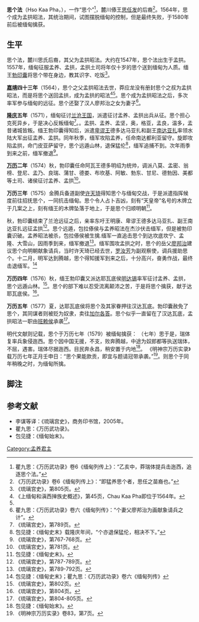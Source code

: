 {{Infobox royalty
| type                 = monarch
| name                 = [[思个法|思个法]]
| image                = 
| caption              = [[孟拱|孟拱]]
| reign                = 1564年–1580年
| coronation           = 
| succession           = [[麓川王朝|麓川王朝]]
| predecessor          = 昭混法
| successor            = [[思威|思威]]
| suc-type             = 
| reg-type             = 
| regent               = 
| spouse               = 
| issue                = 
| issue-link           = 
| full name            = 
| house                = [[麓川思氏王朝|麓川思氏王朝]]
| father               = [[昭混法|昭混法]]
| mother               = 
| birth_date           = 1547年？
| birth_place          = [[孟拱|孟拱]]
| death_date           = 1580年？
| death_place          = 
| date of burial       = 
| place of burial      = 
| religion             = 
| signature            = 
}}

'''思个法'''（Hso Kaa Pha，{{bd|1547年||1580年|}}），一作“思个”<ref>瞿九思：《万历武功录》卷6《缅甸列传上》：“乙亥中，莽瑞体提兵击迤西，追逐思个法。”</ref>，麓川傣王[[思任发|思任发]]的后裔<ref>《万历武功录》卷6《缅甸列传上》：“即猛养思个者，思任之苗裔也。”</ref>。1564年，思个成为孟拱昭法，其统治期间，试图摆脱缅甸的控制，但是最终失败，于1580年前后被缅甸擒获。

== 生平 ==
思个法，麓川思氏后裔，其父为孟拱昭法。大约在1547年，思个法出生于孟拱。1557年，缅甸征服孟养、孟拱，孟拱土司将年仅十岁的思个送到缅甸为人质。缅王[[勃印囊|勃印囊]]将思个带在身边，教其识字、吃饭<ref name="#1">《琉璃宫史》，第805页。</ref>。

'''[[嘉靖|嘉靖]]四十三年'''（1564），思个之父孟拱昭法去世，莽应龙没有册封思个之叔为孟拱昭法，而是将思个送回孟拱，成为孟拱的昭法<ref>《上缅甸和滇西掸族史概述》，第45页，Chau Kaa Pha即位于1564年。</ref><ref name="#1"/>。思个成为孟拱昭法之后，多次率军参与缅甸的远征。思个还娶了汉人廖邦治之女为妻子<ref>瞿九思：《万历武功录》卷六《缅甸列传》：“个妻父廖邦治为画献象请兵之计”。</ref>。

'''[[隆庆_(明朝)|隆庆]]五年'''（1571），缅甸征讨[[兰沧王国|兰沧王国]]，派遣征讨孟养、孟拱出兵从征。思个担心克死异乡，于是决心反叛缅甸<ref>《琉璃宫史》，第789页。</ref>。。孟拱、孟养、孟坚，奥，格亚，孟良，温多，孟昔诸城皆叛。缅王勃印囊得知后，派遣[[卑谬王|卑谬王]]德多达马亚扎和副王[[南达亚扎|南达亚扎]]率领水陆大军出征孟养、孟拱。同年秋季，缅军攻陷孟养，任命南达都利亚留守。旋即攻陷孟拱，命门皮亚萨留守，思个远遁山林，退保猛伦<ref>包见捷：《缅甸史末》载隆庆年间，“个亦退保猛伦，相决不下。”</ref>，缅军追捕不到。次年雨季到来之前，缅军撤退<ref>《琉璃宫史》，第767-768页。</ref>。

'''[[万历|万历]]二年'''（1574）秋，勃印囊任命阿瓦王德多明绍为统帅，调派八莫、孟密、翁榜、登尼、孟乃、良瑞、蒲甘、德娄、布坎基、阿敏、勃东、甘尼、德勃因、美都等土司、诸侯征讨孟养、孟拱<ref>《琉璃宫史》，第781页。</ref>。

'''万历三年'''（1575）金腾兵备道副使[[许天琦|许天琦]]得知思个与缅甸交战，于是派遣指挥候度前往招抚思个，一同抗击缅甸。思个令人占卜吉凶，刻有“天皇帝”名号的木牌立于几案之上，刻有缅王的木牌坠落于地上，于是思个归顺明朝<ref>包见捷：《缅甸史末》。</ref>。

秋，勃印囊结束了兰沧远征之后，亲率东吁王明康、卑谬王德多达马亚扎、副王南达亚扎远征孟拱<ref>《琉璃宫史》，第787-789页。</ref>。思个远遁，包拉傣侯与孟养昭法在杰沙伏击缅军，但是被勃印囊识破。孟养昭法被杀，包拉傣侯被生擒.缅军一直追击思个到达坎底坎宁、孟隆、大雪山，因雨季到来，缅军撤退<ref>《琉璃宫史》，第789-792页。</ref>。缅军围攻孟拱之时，思个的岳父[[廖邦治|廖邦治]]建议思个向明朝献象请兵，当时许天琦已经去世，[[罗汝芳|罗汝芳]]为副观察使，调兵援助思个。十二月，明军达到腾越，思个得知援军到来之后，十分高兴，奋勇作战，最终击退缅军。<ref>包见捷：《缅甸史末》；瞿九思：《万历武功录》卷六《缅甸列传》</ref>

'''万历四年'''（1576）秋，缅王勃印囊又派达耶瓦底侯[[明达锡|明达锡]]率军征讨孟养、孟拱，思个远遁山林。<ref>《琉璃宫史》，第802页。</ref>。思个的部下难以忍受流离颠沛之苦，于是将思个擒获，献于达耶瓦底侯。<ref>《琉璃宫史》，第804页。</ref>。

'''万历五年'''（1577）夏，达耶瓦底侯将思个及其家眷押往汉达瓦底。勃印囊赦免了思个，其同谋者则被贬为奴隶，卖往[[加尔各答|加尔各答]]。思个似乎一直留在了汉达瓦底，孟拱昭法一职由[[班赖侯|班赖侯]]承袭<ref>《琉璃宫史》，第804-805页。</ref>。

明代文献则记载，思个于万历七年（1579）被缅甸擒获：
（七年）思于是，瑞体复率兵象侵迤西。思个因中国无援，不支，败奔腾越，中途为奴郎都等执送瑞体，不屈，遇害。瑞体尽据迤西。目民奔永昌，稍安置于内地<ref>包见捷：《缅甸始末》。</ref>。
《明神宗万历实录》载万历七年正月壬申日：“思个果能款贡，即宜与题请冠带承袭。”<ref>《明神宗万历实录》卷83，第7页。</ref>。则思个于同年稍晚之时，为缅甸所擒。

== 脚注 ==
{{reflist}}

== 参考文献 ==
* 李谋等译：《琉璃宫史》，商务印书馆，2005年。
* 瞿九思：《万历武功录》。
* 包见捷：《缅甸始末》。

{{start box}}
{{succession box
|title=[[孟养|孟养]]君主
|years=1564年—1577年
|before=[[昭混法|昭混法]]
|after=[[思威|思威]]}}
{{end box}}

{{傣掸诸邦君主}}

[[Category:孟养君主|Category:孟养君主]]